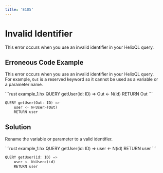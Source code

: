 ```yaml
---
title: 'E105'
---
```


# Invalid Identifier

This error occurs when you use an invalid identifier in your HelixQL query.

## Erroneous Code Example

This error occurs when you use an invalid identifier in your HelixQL query. 
For example, `Out` is a reserved keyword so it cannot be used as a variable or a parameter name.

<CodeGroup>
```rust example_1.hx
QUERY getUser(id: ID) =>
    Out <- N<User>(id)
    RETURN Out
```

```rust example_2.hx
QUERY getUser(Out: ID) =>
    user <- N<User>(Out)
    RETURN user
```

</CodeGroup>

## Solution

Rename the variable or parameter to a valid identifier.

<CodeGroup>
```rust example_1.hx
QUERY getUser(id: ID) =>
    user <- N<User>(id)
    RETURN user
```

```rust example_2.hx
QUERY getUser(id: ID) =>
    user <- N<User>(id)
    RETURN user
```
</CodeGroup>